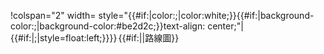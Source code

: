 <includeonly>!colspan="2" width={{{5|100%}}} style="{{#if:{{{4|}}}|color:{{{4}}};|color:white;}}{{#if:{{{3|}}}|background-color:{{{3}}};|background-color:#be2d2c;}}text-align: center;"|{{#if:{{{2|}}}|{{navbar|{{{2}}}|mini=1|fontstyle=color:{{#if:{{{4|}}}|{{{4}}}|white}};|style=float:left;}}}}<span style="float:center;margin:2px">{{#if:{{{1|}}}|{{{1}}}|路線圖}}</span></includeonly><noinclude>
{{Documentation}}
</noinclude>